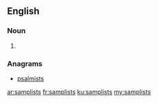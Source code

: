 ==English==

===Noun===
{{head|en}}

# {{plural of|samplist}}

===Anagrams===
* [[psalmists#English|psalmists]]

[[ar:samplists]]
[[fr:samplists]]
[[ku:samplists]]
[[my:samplists]]
